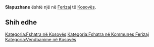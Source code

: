 {{Fshat në 
 | Emri                = Slapuzhane
 | EmriAlt                = 
 | NAME_SHORT_FORM=      
 | NAME_GENERIC=      
 | NAME_SORT_NAME_RO=      SLAPUZHANE
 | FULL_NAME_RO = Slapuzhane
 | FULL_NAME_ND_RO=Slapuzhane
 | SORT_NAME_RG=SLAPUZHANE
 | FULL_NAME_RG=Slapuzhane
 | FULL_NAME_ND_RG=Slapuzhane
 | SRP_NAME_SHORT_FORM=      
 | SRP_NAME_GENERIC=      
 | SRP_NAME_SORT_NAME_RO=      
 | SRP_FULL_NAME_RO = 
 | SRP_FULL_NAME_ND_RO=
 | SRP_SORT_NAME_RG=
 | SRP_FULL_NAME_RG=
 | SRP_FULL_NAME_ND_RG=
 | Emri (Rasa dhanore) = 
 | Figura              = 
 | Shteti              = Kosovo
 | Komuna              = Ferizaj
 | Kodi postar         = 
 | Sipërfaqja          = 

 | Popullsia           = 

 | Regj. i popullsisë  = 
 | Dend. e popullsisë  = 
 | Faqja zyrtare       = 
 <!--- Koordinatat ----> 
 | Gjerësia            = 42.384444
 | Gjatësia            = 20.836111
 | Lartësia            = 
}}
'''Slapuzhane''' është një [[]] në [[Ferizaj]] të [[Kosovës]].

<!-- == Gjeografia == -->
<!-- == Historia == -->
<!-- == Demografia == -->
== Shih edhe ==
{{Komuna Ferizaj}}
{{Kosovo-Administrata-Cung}}

[[Kategoria:Fshatra në Kosovës]]
[[Kategoria:Fshatra në Kommunes Ferizaj]]
[[Kategoria:Vendbanime në Kosovës]]